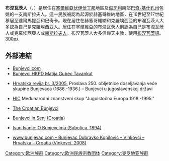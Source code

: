 {{NoteTA|G1=TO}}
'''布涅瓦茨人'''（{{lang-sr|Bunjevci / Буњевци}}、{{lang-hu|bunyevácok}}）是居住在[[塞爾維亞|塞爾維亞]][[伏伊伏丁那|伏伊伏丁那]]地區及[[匈牙利|匈牙利]]南部[[巴奇-基什孔州|巴奇-基什孔州]]包姚的一支南斯拉夫人。這一民族被認為起源於赫塞哥維納地區，在16世紀至17世紀移居至達爾馬提亞和巴奇卡。現在居住在赫塞哥維納和克羅埃西亞的布涅瓦茨人大多認為自己是克羅埃西亞人。居住在塞爾維亞的布涅瓦茨人則認為自己是布涅瓦茨人或克羅埃西亞人或[[南斯拉夫人|南斯拉夫人]]。布涅瓦茨人大多信仰天主教，使用[[布涅瓦茨語|布涅瓦茨語]]。
[[file:Bunjevacke_igre.jpg|300px]]

== 外部連結 ==
{{Commonscat|Bunjevci}}
* [https://web.archive.org/web/20090917063438/http://www.bunjevci.com/ Bunjevci.com]
* [http://www.matijagubec.org.rs/ Bunjevci HKPD Matija Gubec Tavankut] {{Wayback|url=http://www.matijagubec.org.rs/ |date=20141022173923 }}
* {{hr icon}} [http://www.matica.hr/HRRevija/revija2005_3.nsf/AllWebDocs/bunjevci Hrvatska revija br. 3/2005.] {{Wayback|url=http://www.matica.hr/HRRevija/revija2005_3.nsf/AllWebDocs/bunjevci |date=20120208014003 }} Proslava 250. obljetnice doseljavanja veće skupine Bunjevaca (1686.-1936.) – Bunjevci u jugoslavenskoj državi
* {{hr icon}} [http://www.hic.hr/books/jugoistocna-europa/sekulic.htm HIC] {{Wayback|url=http://www.hic.hr/books/jugoistocna-europa/sekulic.htm |date=20150924030117 }} Međunarodni znanstveni skup "Jugoistočna Europa 1918.-1995."
* [https://web.archive.org/web/20060912061216/http://www.hr/darko/etf/bunjevci.html The Croatian Bunjevci]
* {{hr icon}} [https://web.archive.org/web/20160304002104/http://www.senj.hr/Dogadjaji/Bunjevci_muzej_Senj.htm Bunjevci in Senj (Croatia)]
* [http://govori.tripod.com/ivanic_o_bunjevcima.htm Ivan Ivanić: O Bunjevcima (Subotica, 1894)] {{WebCite|url=https://www.webcitation.org/60ldL7XU8?url=http://govori.tripod.com/ivanic_o_bunjevcima.htm |date=20110807194445 |dateformat=iso }}
* {{hr icon}} [http://bunjevac.com www.bunjevac.com – Bunjevac Dubravko Kopilović – Vinkovci – Hrvatska – Croatia (Vinkovci, 2008)] {{Wayback|url=http://bunjevac.com/ |date=20110812230222 }}

[[Category:欧洲族群|Category:欧洲族群]]
[[Category:欧洲民族宗教团体|Category:欧洲民族宗教团体]]
[[Category:克罗地亚族群|Category:克罗地亚族群]]